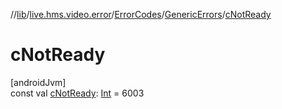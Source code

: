 //[lib](/api-reference/android/v2/home/content)/[live.hms.video.error](../../index)/[ErrorCodes](../index)/[GenericErrors](index)/[cNotReady](c-not-ready)

# cNotReady

[androidJvm]\
const val [cNotReady](c-not-ready): [Int](https://kotlinlang.org/api/latest/jvm/stdlib/kotlin/-int/index.html) = 6003
